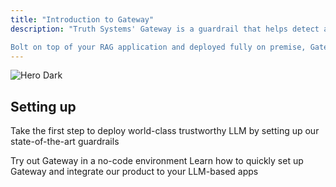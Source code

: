 ```yaml
---
title: "Introduction to Gateway"
description: "Truth Systems' Gateway is a guardrail that helps detect and correct LLM hallucination in real-time. 

Bolt on top of your RAG application and deployed fully on premise, Gateway enables scaling to thousands of customers confidently without touching any of your data"
---
```


<img alt="Hero Dark" classname="hidden dark:block" src="/images/data.png" />

## Setting up

Take the first step to deploy world-class trustworthy LLM by setting up our state-of-the-art guardrails

<CardGroup cols={2}>
  <Card title="Quickstart" icon="rocket" href="https://mintlify.com/docs/quickstart">
    Try out Gateway in a no-code environment
  </Card>

  <Card title="Integrate to RAG apps" icon="plug" href="https://truthsystems.mintlify.app/development">
    Learn how to quickly set up Gateway and integrate our product to your LLM-based apps
  </Card>
</CardGroup>

##